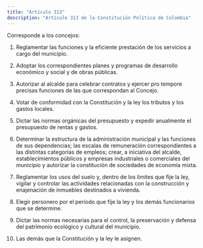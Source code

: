 ```yaml
---
title: "Artículo 313"
description: "Artículo 313 de la Constitución Política de Colombia"
---
```


Corresponde a los concejos:

1. Reglamentar las funciones y la eficiente prestación de los servicios a cargo del municipio.

2. Adoptar los correspondientes planes y programas de desarrollo económico y social y de obras públicas.

3. Autorizar al alcalde para celebrar contratos y ejercer pro tempore precisas funciones de las que correspondan al Concejo.

4. Votar de conformidad con la Constitución y la ley los tributos y los gastos locales.

5. Dictar las normas orgánicas del presupuesto y expedir anualmente el presupuesto de rentas y gastos.

6. Determinar la estructura de la administración municipal y las funciones de sus dependencias; las escalas de remuneración correspondientes a las distintas categorías de empleos; crear, a iniciativa del alcalde, establecimientos públicos y empresas industriales o comerciales del municipio y autorizar la constitución de sociedades de economía mixta.

7. Reglamentar los usos del suelo y, dentro de los límites que fije la ley, vigilar y controlar las actividades relacionadas con la construcción y enajenación de inmuebles destinados a vivienda.

8. Elegir personero por el periodo que fije la ley y los demás funcionarios que se determine.

9. Dictar las normas necesarias para el control, la preservación y defensa del patrimonio ecológico y cultural del municipio.

10. Las demás que la Constitución y la ley le asignen.
